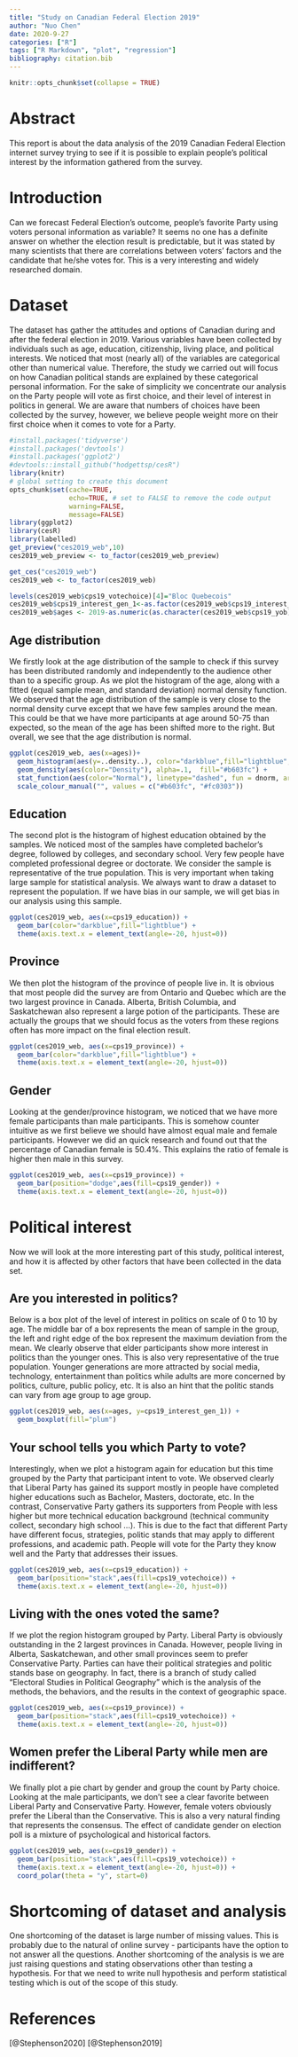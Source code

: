 ```yaml
---
title: "Study on Canadian Federal Election 2019"
author: "Nuo Chen"
date: 2020-9-27
categories: ["R"]
tags: ["R Markdown", "plot", "regression"]
bibliography: citation.bib
---
```


```r
knitr::opts_chunk$set(collapse = TRUE)
```

# Abstract

This report is about the data analysis of the 2019 Canadian Federal Election internet survey trying to see if it is possible to explain people's political interest by the information gathered from the survey. 

# Introduction

Can we forecast Federal Election's outcome, people's favorite Party using voters personal information as variable? It seems no one has a definite answer on whether the election result is predictable, but it was stated by many scientists that there are correlations between voters' factors and the candidate that he/she votes for. This is a very interesting and widely researched domain.


# Dataset

The dataset has gather the attitudes and options of Canadian during and after the federal election in 2019. Various variables have been collected by individuals such as age, education, citizenship, living place, and political interests. We noticed that most (nearly all) of the variables are categorical other than numerical value. Therefore, the study we carried out will focus on how Canadian political stands are explained by these categorical personal information. For the sake of simplicity we concentrate our analysis on the Party people will vote as first choice, and their level of interest in politics in general. We are aware that numbers of choices have been collected by the survey, however, we believe people weight more on their first choice when it comes to vote for a Party.


```r
#install.packages('tidyverse')
#install.packages('devtools')
#install.packages('ggplot2')
#devtools::install_github("hodgettsp/cesR")
library(knitr)
# global setting to create this document
opts_chunk$set(cache=TRUE,
               echo=TRUE, # set to FALSE to remove the code output
               warning=FALSE, 
               message=FALSE)
library(ggplot2)
library(cesR)
library(labelled)
get_preview("ces2019_web",10)
ces2019_web_preview <- to_factor(ces2019_web_preview)

get_ces("ces2019_web")
ces2019_web <- to_factor(ces2019_web)

levels(ces2019_web$cps19_votechoice)[4]="Bloc Quebecois"
ces2019_web$cps19_interest_gen_1<-as.factor(ces2019_web$cps19_interest_gen_1)
ces2019_web$ages <- 2019-as.numeric(as.character(ces2019_web$cps19_yob))
```


## Age distribution

We firstly look at the age distribution of the sample to check if this survey has been distributed randomly and independently to the audience other than to a specific group. As we plot the histogram of the age, along with a fitted (equal sample mean, and standard deviation) normal density function. We observed that the age distribution of the sample is very close to the normal density curve except that we have few samples around the mean. This could be that we have more participants at age around 50-75 than expected, so the mean of the age has been shifted more to the right. But overall, we see that the age distribution is normal.


```r
ggplot(ces2019_web, aes(x=ages))+
  geom_histogram(aes(y=..density..), color="darkblue",fill="lightblue", binwidth = 5)+
  geom_density(aes(color="Density"), alpha=.1,  fill="#b603fc") +
  stat_function(aes(color="Normal"), linetype="dashed", fun = dnorm, args = list(mean = mean(ces2019_web$ages), sd = sd(ces2019_web$ages))) +
  scale_colour_manual("", values = c("#b603fc", "#fc0303"))
```


## Education

The second plot is the histogram of highest education obtained by the samples. We noticed most of the samples have completed bachelor's degree, followed by colleges, and secondary school. Very few people have completed professional degree or doctorate. We consider the sample is representative of the true population. This is very important when taking large sample for statistical analysis. We always want to draw a dataset to represent the population. If we have bias in our sample, we will get bias in our analysis using this sample.


```r
ggplot(ces2019_web, aes(x=cps19_education)) +
  geom_bar(color="darkblue",fill="lightblue") +
  theme(axis.text.x = element_text(angle=-20, hjust=0))
```


## Province

We then plot the histogram of the province of people live in. It is obvious that most people did the survey are from Ontario and Quebec which are the two largest province in Canada. Alberta, British Columbia, and Saskatchewan also represent a large potion of the participants. These are actually the groups that we should focus as the voters from these regions often has more impact on the final election result. 


```r
ggplot(ces2019_web, aes(x=cps19_province)) +
  geom_bar(color="darkblue",fill="lightblue") +
  theme(axis.text.x = element_text(angle=-20, hjust=0))
```


## Gender

Looking at the gender/province histogram, we noticed that we have more female participants than male participants. This is somehow counter intuitive as we first believe we should have almost equal male and female participants. However we did an quick research and found out that the percentage of Canadian female is 50.4%. This explains the ratio of female is higher then male in this survey.


```r
ggplot(ces2019_web, aes(x=cps19_province)) +
  geom_bar(position="dodge",aes(fill=cps19_gender)) +
  theme(axis.text.x = element_text(angle=-20, hjust=0))
```


# Political interest

Now we will look at the more interesting part of this study, political interest, and how it is affected by other factors that have been collected in the data set.

## Are you interested in politics?

Below is a box plot of the level of interest in politics on scale of 0 to 10 by age. The middle bar of a box represents the mean of sample in the group, the left and right edge of the box represent the maximum deviation from the mean. We clearly observe that elder participants show more interest in politics than the younger ones. This is also very representative of the true population. Younger generations are more attracted by social media, technology, entertainment than politics while adults are more concerned by politics, culture, public policy, etc. It is also an hint that the politic stands can vary from age group to age group.


```r
ggplot(ces2019_web, aes(x=ages, y=cps19_interest_gen_1)) +
  geom_boxplot(fill="plum")
```


## Your school tells you which Party to vote?

Interestingly, when we plot a histogram again for education but this time grouped by the Party that participant intent to vote. We observed clearly that Liberal Party has gained its support mostly in people have completed higher educations such as Bachelor, Masters, doctorate, etc. In the contrast, Conservative Party gathers its supporters from People with less higher but more technical education background (technical community collect, secondary high school ...). This is due to the fact that different Party have different focus, strategies, politic stands that may apply to different professions, and academic path. People will vote for the Party they know well and the Party that addresses their issues.


```r
ggplot(ces2019_web, aes(x=cps19_education)) +
  geom_bar(position="stack",aes(fill=cps19_votechoice)) +
  theme(axis.text.x = element_text(angle=-20, hjust=0))
```

## Living with the ones voted the same?

If we plot the region histogram grouped by Party. Liberal Party is obviously outstanding in the 2 largest provinces in Canada. However, people living in Alberta, Saskatchewan, and other small provinces seem to prefer Conservative Party. Parties can have their political strategies and politic stands base on geography. In fact, there is a branch of study called "Electoral Studies in Political Geography" which is the analysis of the methods, the behaviors, and the results in the context of geographic space.

```r
ggplot(ces2019_web, aes(x=cps19_province)) +
  geom_bar(position="stack",aes(fill=cps19_votechoice)) +
  theme(axis.text.x = element_text(angle=-20, hjust=0))
```

## Women prefer the Liberal Party while men are indifferent?

We finally plot a pie chart by gender and group the count by Party choice. Looking at the male participants, we don't see a clear favorite between Liberal Party and Conservative Party. However, female voters obviously prefer the Liberal than the Conservative. This is also a very natural finding that represents the consensus. The effect of candidate gender on election poll is a mixture of psychological and historical factors.

```r
ggplot(ces2019_web, aes(x=cps19_gender)) +
  geom_bar(position="stack",aes(fill=cps19_votechoice)) +
  theme(axis.text.x = element_text(angle=-20, hjust=0)) +
  coord_polar(theta = "y", start=0)
```

# Shortcoming of dataset and analysis

One shortcoming of the dataset is large number of missing values. This is probably due to the natural of online survey - participants have the option to not answer all the questions. Another shortcoming of the analysis is we are just raising questions and stating observations other than testing a hypothesis. For that we need to write null hypothesis and perform statistical testing which is out of the scope of this study.

# References

[@Stephenson2020]
[@Stephenson2019]